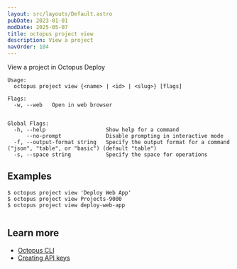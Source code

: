 ```yaml
---
layout: src/layouts/Default.astro
pubDate: 2023-01-01
modDate: 2025-05-07
title: octopus project view
description: View a project
navOrder: 104
---
```


View a project in Octopus Deploy

```
Usage:
  octopus project view {<name> | <id> | <slug>} [flags]

Flags:
  -w, --web   Open in web browser


Global Flags:
  -h, --help                   Show help for a command
      --no-prompt              Disable prompting in interactive mode
  -f, --output-format string   Specify the output format for a command ("json", "table", or "basic") (default "table")
  -s, --space string           Specify the space for operations

```

## Examples

<SamplesInstance />

```
$ octopus project view 'Deploy Web App'
$ octopus project view Projects-9000
$ octopus project view deploy-web-app


```

## Learn more

- [Octopus CLI](/docs/octopus-rest-api/cli)
- [Creating API keys](/docs/octopus-rest-api/how-to-create-an-api-key)